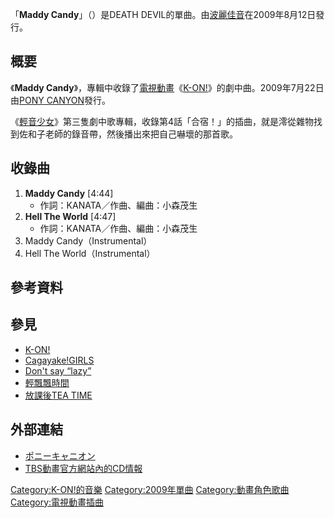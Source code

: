 {{Infobox song
| name       = Maddy Candy
| type       = single
| cover      = 
<!-- 未知參數值 | type       = EP -->
| artist     = DEATH DEVIL<br/><small>【山中佐和子】<br/>（真田麻美）</small>
| released   = {{flagicon|Japan}} 2009年8月12日
| recorded   = 2009年
| genre      = [[J-POP|J-POP]]（[[動畫歌曲|動畫歌曲]]）
| length     = 19:02
| label      = [[PONY_CANYON|PONY CANYON]]
| producer   = 
| chart_position = *日間最高第8位（[[Oricon|Oricon]]）
*週間最高第9位（[[Oricon|Oricon]]）
* 週間最高順位10位（CDTV）<ref>『CDTV』2009年8月22日放送休止 - [http://www.tbs.co.jp/cdtv/cddb/countdown20090822.html TBS「CDTV」　This Week's TOP 100　2009/08/22]</ref>
*2009年8月度月間順位36位
| certification = 
| prev_title = 
| prev_year  = 
| next_title = 
| next_year  = 
| misc       = 
}}
「'''Maddy Candy'''」（{{lang|ja|マッディ キャンディ}}）是DEATH DEVIL的單曲。由[[波麗佳音|波麗佳音]]在2009年8月12日發行。

== 概要 ==
《'''Maddy Candy'''》，專輯中收錄了[[電視動畫|電視動畫]]《[[K-ON!|K-ON!]]》的劇中曲。2009年7月22日由[[PONY_CANYON|PONY CANYON]]發行。

《[[輕音少女|輕音少女]]》第三隻劇中歌專輯，收錄第4話「合宿！」的插曲，就是澪從雜物找到佐和子老師的錄音帶，然後播出來把自己嚇壞的那首歌。

== 收錄曲 ==
# '''Maddy Candy''' [4:44]
#* 作詞：KANATA／作曲、編曲：小森茂生
# '''Hell The World''' [4:47]
#* 作詞：KANATA／作曲、編曲：小森茂生
# Maddy Candy（Instrumental）
# Hell The World（Instrumental）

== 參考資料 ==
{{Reflist}}

== 參見 ==
* [[K-ON!|K-ON!]]
* [[Cagayake!GIRLS|Cagayake!GIRLS]]
* [[Don't_say_“lazy”|Don't say “lazy”]]
* [[輕飄飄時間|輕飄飄時間]]
* [[放課後TEA_TIME|放課後TEA TIME]]

== 外部連結 ==
* [https://web.archive.org/web/20090624202028/http://hp.ponycanyon.co.jp/pchp/cgi-bin/PCHPM.pl?TRGID=PCHP_SKH_1010&CMD=DSP&DSP_SKHBNG=200900001332&DSP_SKHKETSEQ=001 ポニーキャニオン]
* [http://www.tbs.co.jp/anime/k-on/goods/cd.html TBS動畫官方網站內的CD情報] {{Wayback|url=http://www.tbs.co.jp/anime/k-on/goods/cd.html |date=20090406100923 }}
{{K-ON！輕音部}}

[[Category:K-ON!的音樂|Category:K-ON!的音樂]]
[[Category:2009年單曲|Category:2009年單曲]]
[[Category:動畫角色歌曲|Category:動畫角色歌曲]]
[[Category:電視動畫插曲|Category:電視動畫插曲]]
